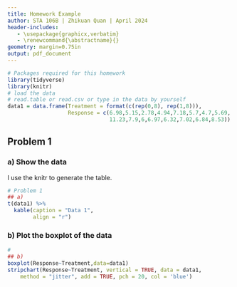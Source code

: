 ```yaml
---
title: Homework Example
author: STA 106B | Zhikuan Quan | April 2024
header-includes:
   - \usepackage{graphicx,verbatim}
   - \renewcommand{\abstractname}{}
geometry: margin=0.75in
output: pdf_document
---
```



```r
# Packages required for this homework
library(tidyverse)
library(knitr)
# load the data
# read.table or read.csv or type in the data by yourself
data1 = data.frame(Treatment = format(c(rep(0,8), rep(1,8))),
                   Response = c(6.98,5.15,2.78,4.94,7.18,5.7,4.7,5.69,
                                11.23,7.9,6,6.97,6.32,7.02,6.84,8.53))
```

## Problem 1

### a) Show the data

I use the knitr to generate the table.

```r
# Problem 1
## a)
t(data1) %>% 
  kable(caption = "Data 1",
        align = "r")
```

### b) Plot the boxplot of the data
```r
# 
## b)
boxplot(Response~Treatment,data=data1)
stripchart(Response~Treatment, vertical = TRUE, data = data1,
    method = "jitter", add = TRUE, pch = 20, col = 'blue')
```




\clearpage

\hrulefill

\begin{center} Appendix: R Script \end{center}

```r
```